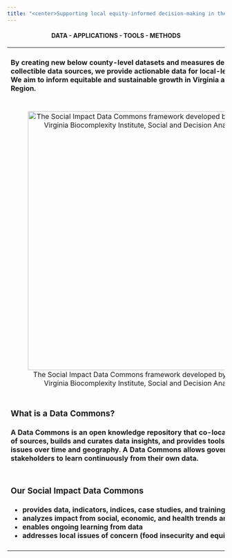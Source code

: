```yaml
---
title: "<center>Supporting local equity-informed decision-making in the National Capital Region</center>"
---
```


<center>
#### **DATA - APPLICATIONS - TOOLS - METHODS**
</center>

<table>
  <tr>
    <td>
    <h4>By creating new below county-level datasets and measures derived from publicly collectible data sources, we provide actionable data for local-level decision-making. We aim to inform equitable and sustainable growth in Virginia and the National Capital Region.</h4>
    </td>
  </tr>
  <tr>
    <td style="text-align: center;">
    ![The Social Impact Data Commons framework developed by the University of Virginia Biocomplexity Institute, Social and Decision Analytics Division](img/index-sdc-3.png){width="600px"}
    </td>
  </tr>
  <tr>
    <td>
    <h3>What is a Data Commons?</h3>
    <h4>A Data Commons is an open knowledge repository that **co-locates** data from a variety of sources, builds and **curates data insights**, and provides tools designed to track issues over time and geography. A Data Commons allows governments and key stakeholders to learn continuously from their own data.</h4>
    </td>
  </tr>
  <tr>
    <td>
    <h3>Our Social Impact Data Commons</h3>
<h4>
-   provides data, indicators, indices, case studies, and training
-   analyzes impact from social, economic, and health trends and major events
-   enables ongoing learning from data
-   addresses local issues of concern (food insecurity and equity, for example)
</h4>
    </td>
  </tr>
</table>











